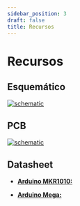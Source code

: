 ```yaml
---
sidebar_position: 3
draft: false
title: Recursos
---
```


# Recursos

## Esquemático


[![schematic](/mod/m01/Schematic_M01.svg)](/mod/m01/Schematic_M01.svg)

## PCB
[![schematic](/mod/m01/PCB_PCB_M01.svg)](/mod/m01/PCB_PCB_M01.svg)
## Datasheet

- [**Arduino MKR1010:** ](https://store.arduino.cc/products/arduino-mkr-wifi-1010?srsltid=AfmBOopuqhPcnL_g6X13EPv-cAPoeowIli0jrNlBvyCXitpMoT2r5DgQ)

- [**Arduino Mega:**](https://store.arduino.cc/products/arduino-mega-2560-rev3?srsltid=AfmBOoqIGUiOGwnAjR_UJYbCID3wB8KRJDeBTUE0RIZ8ZkzfDN-yShzp)